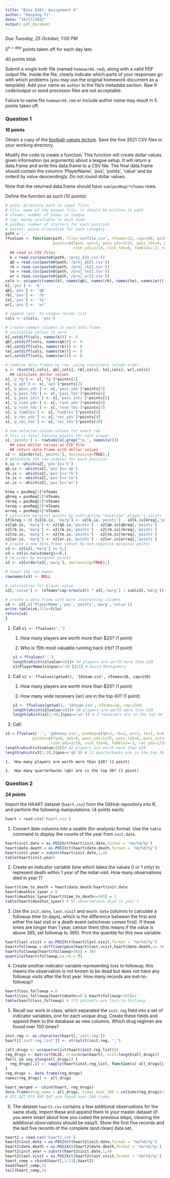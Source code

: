 ```yaml
---
title: "Bios 6301: Assignment 6"
author: "Haoyang Yi"
date: "10/17/2022"
output: pdf_document
---
```

*Due Tuesday, 25 October, 1:00 PM*

$5^{n=day}$ points taken off for each day late.

40 points total.

Submit a single knitr file (named `homework6.rmd`), along with a valid PDF output file. Inside the file, clearly indicate which parts of your responses go with which problems (you may use the original homework document as a template). Add your name as `author` to the file's metadata section. Raw R code/output or word processor files are not acceptable.

Failure to name file `homework6.rmd` or include author name may result in 5 points taken off.

### Question 1 ###

**16 points**

Obtain a copy of the [football-values lecture](https://github.com/couthcommander/football-values).  Save the five 2021 CSV files in your working directory.

Modify the code to create a function.  This function will create dollar values given information (as arguments) about a league setup.  It will return a data.frame and write this data.frame to a CSV file.  The final data.frame should contain the columns 'PlayerName', 'pos', 'points', 'value' and be orderd by value descendingly.  Do not round dollar values.

Note that the returned data.frame should have `sum(posReq)*nTeams` rows.

Define the function as such (10 points):

```r
# path: directory path to input files
# file: name of the output file; it should be written to path
# nTeams: number of teams in league
# cap: money available to each team
# posReq: number of starters for each position
# points: point allocation for each category
path = '.'
ffvalues <- function(path, file='outfile.csv', nTeams=12, cap=200, posReq=c(qb=1, rb=2, wr=3, te=1, k=1),
                     points=c(fg=4, xpt=1, pass_yds=1/25, pass_tds=4, pass_ints=-2,
                              rush_yds=1/10, rush_tds=6, fumbles=-2, rec_yds=1/20, rec_tds=6)) {
  ## read in CSV files
  k = read.csv(paste0(path,'/proj_k21.csv'))
  qb = read.csv(paste0(path,'/proj_qb21.csv'))
  rb = read.csv(paste0(path,'/proj_rb21.csv'))
  te = read.csv(paste0(path,'/proj_te21.csv'))
  wr = read.csv(paste0(path,'/proj_wr21.csv'))
cols <- unique(c(names(k), names(qb), names(rb), names(te), names(wr)))
k[,'pos'] <- 'k'
qb[,'pos'] <- 'qb'
rb[,'pos'] <- 'rb'
te[,'pos'] <- 'te'
wr[,'pos'] <- 'wr'

# append 'pos' to unique column list
cols <- c(cols, 'pos')

# create common columns in each data.frame
# initialize values to zero
k[,setdiff(cols, names(k))] <- 0
qb[,setdiff(cols, names(qb))] <- 0
rb[,setdiff(cols, names(rb))] <- 0
te[,setdiff(cols, names(te))] <- 0
wr[,setdiff(cols, names(wr))] <- 0

# combine data.frames by row, using consistent column order
x <- rbind(k[,cols], qb[,cols], rb[,cols], te[,cols], wr[,cols])  
  ## calculate dollar values
x[,'p_fg'] <- x[,'fg']*points[1]
x[,'p_xpt'] <- x[,'xpt']*points[2]
x[,'p_pass_yds'] <- x[,'pass_yds']*points[3]
x[,'p_pass_tds'] <- x[,'pass_tds']*points[4]
x[,'p_pass_ints'] <- x[,'pass_ints']*points[5]
x[,'p_rush_yds'] <- x[,'rush_yds']*points[6]
x[,'p_rush_tds'] <- x[,'rush_tds']*points[7]
x[,'p_fumbles'] <- x[,'fumbles']*points[8]
x[,'p_rec_yds'] <- x[,'rec_yds']*points[9]
x[,'p_rec_tds'] <- x[,'rec_tds']*points[10]

# sum selected column values for every row
# this is total fantasy points for each player
x[,'points'] <- rowSums(x[,grep("^p_", names(x))])
  ## save dollar values as CSV file
  ## return data.frame with dollar values
x2 <- x[order(x[,'points'], decreasing=TRUE),]
# determine the row indeces for each position
k.ix <- which(x2[,'pos']=='k')
qb.ix <- which(x2[,'pos']=='qb')
rb.ix <- which(x2[,'pos']=='rb')
te.ix <- which(x2[,'pos']=='te')
wr.ix <- which(x2[,'pos']=='wr')

kreq = posReq[5]*nTeams
qbreq = posReq[1]*nTeams
rbreq = posReq[2]*nTeams
tereq = posReq[3]*nTeams
wrreq = posReq[4]*nTeams
# calculate marginal points by subtracting "baseline" player's points
if(kreq > 0) {x2[k.ix, 'marg'] <- x2[k.ix,'points'] - x2[k.ix[kreq],'points']}
x2[qb.ix, 'marg'] <- x2[qb.ix,'points'] - x2[qb.ix[qbreq],'points']
x2[rb.ix, 'marg'] <- x2[rb.ix,'points'] - x2[rb.ix[rbreq],'points']
x2[te.ix, 'marg'] <- x2[te.ix,'points'] - x2[te.ix[tereq],'points']
x2[wr.ix, 'marg'] <- x2[wr.ix,'points'] - x2[wr.ix[wrreq],'points']
# create a new data.frame subset by non-negative marginal points
x3 <- x2[x2[,'marg'] >= 0,]
x3 = x3[is.na(x3$marg)==F,]
# re-order by marginal points
x3 <- x3[order(x3[,'marg'], decreasing=TRUE),]

# reset the row names
rownames(x3) <- NULL

# calculation for player value
x3[,'value'] <- (nTeams*cap-nrow(x3)) * x3[,'marg'] / sum(x3[,'marg']) + 1

# create a data.frame with more interesting columns
x4 <- x3[,c('PlayerName','pos','points','marg','value')]
write.table(x4,file=file)
return(x4)
}

```

1. Call `x1 <- ffvalues('.')`

    1.  How many players are worth more than $20? (1 point)
    
    1.  Who is 15th most valuable running back (rb)? (1 point)
```r
x1 = ffvalues('.')
length(which(x1$value>20))# 44 players are worth more than $20
x1$PlayerName[x1$pos=='rb'][15] # David Montgomery
```

1. Call `x2 <- ffvalues(getwd(), '16team.csv', nTeams=16, cap=150)`

    1.  How many players are worth more than $20? (1 point)
    
    1.  How many wide receivers (wr) are in the top 40? (1 point)
```r
x2 <- ffvalues(getwd(), '16team.csv', nTeams=16, cap=150)
length(which(x2$value>20))# 48 players are worth more than $20
length(which(x2[1:40,]$pos=='wr')) # 2 receivers are in the top 40
```
1. Call:

```r
x3 = ffvalues('.', 'qbheavy.csv', posReq=c(qb=2, rb=2, wr=3, te=1, k=0),
            points=c(fg=0, xpt=0, pass_yds=1/25, pass_tds=6, pass_ints=-2,
                    rush_yds=1/10, rush_tds=6, fumbles=-2, rec_yds=1/20, rec_tds=6))
length(which(x3$value>20))# 42 players are worth more than $20
length(which(x3[1:30,]$pos=='qb')) # 11 quarterbacks are in the top 30
```

    1.  How many players are worth more than $20? (1 point)
    
    1.  How many quarterbacks (qb) are in the top 30? (1 point)

### Question 2 ###

**24 points**

Import the HAART dataset (`haart.csv`) from the GitHub repository into R, and perform the following manipulations: (4 points each)
```r
haart = read.csv('haart.csv')
```
1. Convert date columns into a usable (for analysis) format.  Use the `table` command to display the counts of the year from `init.date`.
```r
haart$init.date = as.POSIXct(haart$init.date,format = '%m/%d/%y')
haart$date.death = as.POSIXct(haart$date.death,format = '%m/%d/%y')
haart$init.year = substr(haart$init.date,1,4)
table(haart$init.year)
```
2. Create an indicator variable (one which takes the values 0 or 1 only) to represent death within 1 year of the initial visit.  How many observations died in year 1?
```r
haart$time_to_death = haart$date.death-haart$init.date
haart$deathin_1year = 0
haart$deathin_1year[haart$time_to_death<=365] = 1
table(haart$deathin_1year) # 92 observations died in year 1
```
3. Use the `init.date`, `last.visit` and `death.date` columns to calculate a followup time (in days), which is the difference between the first and either the last visit or a death event (whichever comes first). If these times are longer than 1 year, censor them (this means if the value is above 365, set followup to 365).  Print the quantile for this new variable.
```r
haart$last.visit = as.POSIXct(haart$last.visit,format = '%m/%d/%y')
haart$followup = difftime(pmin(haart$last.visit,haart$date.death,na.rm = T),haart$init.date,units = 'days')
haart$followup[haart$followup>365] = 365
quantile(haart$followup,na.rm = T)

```
4. Create another indicator variable representing loss to followup; this means the observation is not known to be dead but does not have any followup visits after the first year.  How many records are lost-to-followup?
```r
haart$loss_followup = 0
haart$loss_followup[haart$death==0 & haart$followup<365]=1
table(haart$loss_followup) # 173 patients are lost-to-followup
```
5. Recall our work in class, which separated the `init.reg` field into a set of indicator variables, one for each unique drug. Create these fields and append them to the database as new columns.  Which drug regimen are found over 100 times?
```r
init.reg <- as.character(haart[,'init.reg'])
haart[['init.reg_list']] <- strsplit(init.reg, ",")

(all_drugs <- unique(unlist(haart$init.reg_list)))
reg_drugs <- matrix(FALSE, nrow=nrow(haart), ncol=length(all_drugs))
for(i in seq_along(all_drugs)) {
  reg_drugs[,i] <- sapply(haart$init.reg_list, function(x) all_drugs[i] %in% x)
}
reg_drugs <- data.frame(reg_drugs)
names(reg_drugs) <- all_drugs

haart_merged <- cbind(haart, reg_drugs)
data.frame(drug_name = all_drugs, times_over_100 = colSums(reg_drugs)>100,row.names = 1)
# 3TC AZT EFV NVP D4T are found over 100 times.
```
6. The dataset `haart2.csv` contains a few additional observations for the same study. Import these and append them to your master dataset (if you were smart about how you coded the previous steps, cleaning the additional observations should be easy!).  Show the first five records and the last five records of the complete (and clean) data set.

```r
haart2 = read.csv('haart2.csv')
haart2$init.date = as.POSIXct(haart2$init.date,format = '%m/%d/%y')
haart2$date.death = as.POSIXct(haart2$date.death,format = '%m/%d/%y')
haart2$init.year = substr(haart2$init.date,1,4)
haart2$last.visit = as.POSIXct(haart2$last.visit,format = '%m/%d/%y')
haart_comp = rbind(haart[,1:13],haart2)
head(haart_comp,5)
tail(haart_comp,5)
```